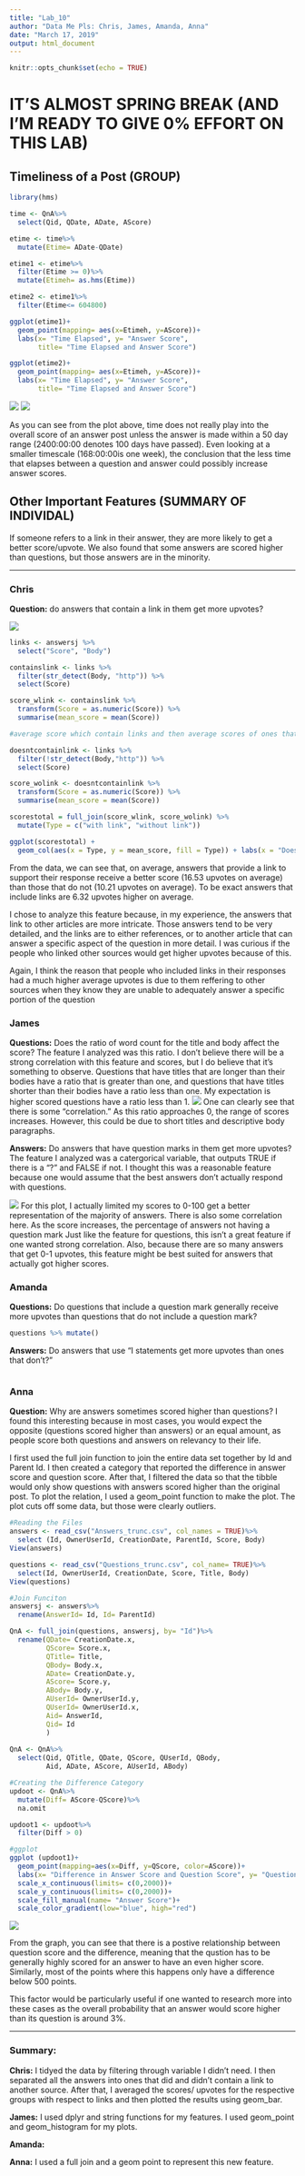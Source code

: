 ---
title: "Lab_10"
author: "Data Me Pls: Chris, James, Amanda, Anna"
date: "March 17, 2019"
output: html_document
---

```{r setup, include=FALSE}
knitr::opts_chunk$set(echo = TRUE)
```

# IT'S ALMOST SPRING BREAK (AND I'M READY TO GIVE 0% EFFORT ON THIS LAB)

## Timeliness of a Post (GROUP)
```{r, eval=FALSE}
library(hms)

time <- QnA%>%
  select(Qid, QDate, ADate, AScore)

etime <- time%>%
  mutate(Etime= ADate-QDate)

etime1 <- etime%>% 
  filter(Etime >= 0)%>%
  mutate(Etimeh= as.hms(Etime))

etime2 <- etime1%>%
  filter(Etime<= 604800)

ggplot(etime1)+
  geom_point(mapping= aes(x=Etimeh, y=AScore))+
  labs(x= "Time Elapsed", y= "Answer Score", 
       title= "Time Elapsed and Answer Score")

ggplot(etime2)+
  geom_point(mapping= aes(x=Etimeh, y=AScore))+
  labs(x= "Time Elapsed", y= "Answer Score", 
       title= "Time Elapsed and Answer Score")
```
![](Plots/Group Plot 1.png)
![](Plots/Group Plot 2.png)

As you can see from the plot above, time does not really play into the overall score of an answer post unless the answer is made within a 50 day range (2400:00:00 denotes 100 days have passed). Even looking at a smaller timescale (168:00:00is one week), the conclusion that the less time that elapses between a question and answer could possibly increase answer scores.

## Other Important Features (SUMMARY OF INDIVIDAL)
If someone refers to a link in their answer, they are more likely to get a better score/upvote. We also found that some answers are scored higher than questions, but those answers are in the minority.

---

### Chris
__Question:__ do answers that contain a link in them get more upvotes? 

![](plots/chrislab10.png)

```{r, eval=FALSE}

links <- answersj %>%
  select("Score", "Body")

containslink <- links %>%
  filter(str_detect(Body, "http")) %>%
  select(Score)

score_wlink <- containslink %>%
  transform(Score = as.numeric(Score)) %>%
  summarise(mean_score = mean(Score))

#average score which contain links and then average scores of ones that dont contain links and compare.

doesntcontainlink <- links %>%
  filter(!str_detect(Body,"http")) %>%
  select(Score)

score_wolink <- doesntcontainlink %>%
  transform(Score = as.numeric(Score)) %>%
  summarise(mean_score = mean(Score))

scorestotal = full_join(score_wlink, score_wolink) %>%
  mutate(Type = c("with link", "without link"))

ggplot(scorestotal) + 
  geom_col(aes(x = Type, y = mean_score, fill = Type)) + labs(x = "Does the answer include a link?", y = "Mean upvote", title = "Correlation between including links in answer and average upvotes") 

```

From the data, we can see that, on average, answers that provide a link to support their response receive a better score (16.53 upvotes on average) than those that do not (10.21 upvotes on average). To be exact answers that include links are 6.32 upvotes higher on average. 

I chose to analyze this feature because, in my experience, the answers that link to other articles are more intricate. Those answers tend to be very detailed, and the links are to either references, or to another article that can answer a specific aspect of the question in more detail. I was curious if the people who linked other sources would get higher upvotes because of this. 

Again, I think the reason that people who included links in their responses had a much higher average upvotes is due to them reffering to other sources when they know they are unable to adequately answer a specific portion of the question

### James
__Questions:__ Does the ratio of word count for the title and body affect the score? The feature I analyzed was this ratio. I don't believe there will be a strong correlation with this feature and scores, but I do believe that it's something to observe. Questions that have titles that are longer than their bodies have a ratio that is greater than one, and questions that have titles shorter than their bodies have a ratio less than one. My expectation is higher scored questions have a ratio less than 1. 
![](Plots/jamesPlot1.png)
One can clearly see that there is some "correlation." As this ratio approaches 0, the range of scores increases. However, this could be due to short titles and descriptive body paragraphs. 

__Answers:__ Do answers that have question marks in them get more upvotes? The feature I analyzed was a catergorical variable, that outputs TRUE if there is a "?" and FALSE if not. I thought this was a reasonable feature because one would assume that the best answers don't actually respond with questions. 

![](Plots/jamesPlot2.png)
For this plot, I actually limited my scores to 0-100 get a better representation of the majority of answers. There is also some correlation here. As the score increases, the percentage of answers not having a question mark Just like the feature for questions, this isn't a great feature if one wanted strong correlation. Also, because there are so many answers that get 0-1 upvotes, this feature might be best suited for answers that actually got higher scores. 

### Amanda 
__Questions:__ Do questions that include a question mark generally receive more upvotes than questions that do not include a question mark?

```{r, eval=FALSE}
questions %>% mutate()
```

__Answers:__ Do answers that use "I statements get more upvotes than ones that don't?"

```{r, eval=FALSE}

```

### Anna
__Question:__ Why are answers sometimes scored higher than questions?
I found this interesting because in most cases, you would expect the opposite (questions scored higher than answers) or an equal amount, as people score both questions and answers on relevancy to their life.

I first used the full join function to join the entire data set together by Id and Parent Id. I then created a category that reported the difference in answer score and question score. After that, I filtered the data so that the tibble would only show questions with answers scored higher than the original post. To plot the relation, I used a geom_point function to make the plot. The plot cuts off some data, but those were clearly outliers.

```{r, eval=FALSE}
#Reading the Files
answers <- read_csv("Answers_trunc.csv", col_names = TRUE)%>%
  select (Id, OwnerUserId, CreationDate, ParentId, Score, Body)
View(answers)

questions <- read_csv("Questions_trunc.csv", col_name= TRUE)%>%
  select(Id, OwnerUserId, CreationDate, Score, Title, Body)
View(questions)

#Join Funciton
answersj <- answers%>%
  rename(AnswerId= Id, Id= ParentId)

QnA <- full_join(questions, answersj, by= "Id")%>%
  rename(QDate= CreationDate.x,
         QScore= Score.x,
         QTitle= Title,
         QBody= Body.x,
         ADate= CreationDate.y,
         AScore= Score.y,
         ABody= Body.y,
         AUserId= OwnerUserId.y,
         QUserId= OwnerUserId.x,
         Aid= AnswerId,
         Qid= Id
         )
  
QnA <- QnA%>%
  select(Qid, QTitle, QDate, QScore, QUserId, QBody, 
         Aid, ADate, AScore, AUserId, ABody)

#Creating the Difference Category
updoot <- QnA%>%
  mutate(Diff= AScore-QScore)%>%
  na.omit

updoot1 <- updoot%>%
  filter(Diff > 0)

#ggplot
ggplot (updoot1)+
  geom_point(mapping=aes(x=Diff, y=QScore, color=AScore))+
  labs(x= "Difference in Answer Score and Question Score", y= "Question Score", title= "What Questions Have Answers Rated Higher than the Question?")+
  scale_x_continuous(limits= c(0,2000))+
  scale_y_continuous(limits= c(0,2000))+
  scale_fill_manual(name= "Answer Score")+
  scale_color_gradient(low="blue", high="red")
```
![](Plots/Anna's Plot.png)

From the graph, you can see that there is a postive relationship between question score and the difference, meaning that the qustion has to be generally highly scored for an answer to have an even higher score. Similarly, most of the points where this happens only have a difference below 500 points. 

This factor would be particularly useful if one wanted to research more into these cases as the overall probability that an answer would score higher than its question is around 3%. 

---

### Summary: 

__Chris:__ I tidyed the data by filtering through variable I didn't need. I then separated all the answers into ones that did and didn't contain a link to another source. After that, I averaged the scores/ upvotes for the respective groups with respect to links and then plotted the results using geom_bar. 

__James:__ I used dplyr and string functions for my features. I used geom_point and geom_histogram for my plots. 

__Amanda:__

__Anna:__ I used a full join and a geom point to represent this new feature.